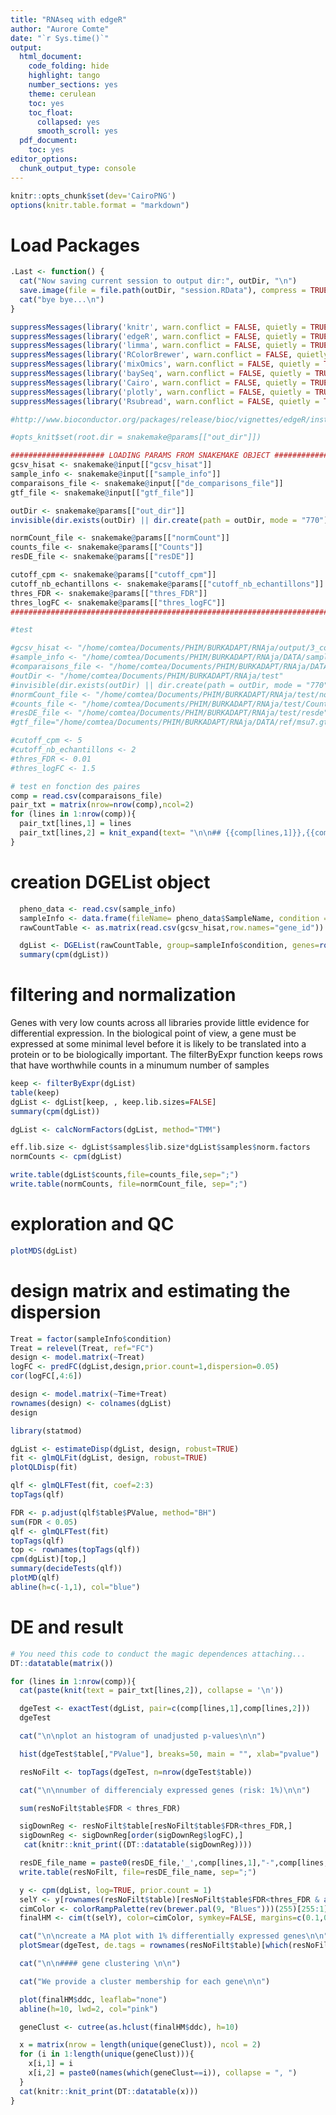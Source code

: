 ```yaml
---
title: "RNAseq with edgeR"
author: "Aurore Comte"
date: "`r Sys.time()`"
output:
  html_document:
    code_folding: hide
    highlight: tango
    number_sections: yes
    theme: cerulean
    toc: yes
    toc_float:
      collapsed: yes
      smooth_scroll: yes
  pdf_document:
    toc: yes
editor_options:
  chunk_output_type: console
---
```


```r
knitr::opts_chunk$set(dev='CairoPNG')
options(knitr.table.format = "markdown")
```

# Load Packages

```r
.Last <- function() {
  cat("Now saving current session to output dir:", outDir, "\n")
  save.image(file = file.path(outDir, "session.RData"), compress = TRUE)
  cat("bye bye...\n")
}

suppressMessages(library('knitr', warn.conflict = FALSE, quietly = TRUE))
suppressMessages(library('edgeR', warn.conflict = FALSE, quietly = TRUE))
suppressMessages(library('limma', warn.conflict = FALSE, quietly = TRUE))
suppressMessages(library('RColorBrewer', warn.conflict = FALSE, quietly = TRUE))
suppressMessages(library('mixOmics', warn.conflict = FALSE, quietly = TRUE))
suppressMessages(library('baySeq', warn.conflict = FALSE, quietly = TRUE))
suppressMessages(library('Cairo', warn.conflict = FALSE, quietly = TRUE))
suppressMessages(library('plotly', warn.conflict = FALSE, quietly = TRUE))
suppressMessages(library('Rsubread', warn.conflict = FALSE, quietly = TRUE))
```

```r
#http://www.bioconductor.org/packages/release/bioc/vignettes/edgeR/inst/doc/edgeRUsersGuide.pdf

#opts_knit$set(root.dir = snakemake@params[["out_dir"]])

##################### LOADING PARAMS FROM SNAKEMAKE OBJECT ######################
gcsv_hisat <- snakemake@input[["gcsv_hisat"]]
sample_info <- snakemake@input[["sample_info"]]
comparaisons_file <- snakemake@input[["de_comparisons_file"]]
gtf_file <- snakemake@input[["gtf_file"]]

outDir <- snakemake@params[["out_dir"]]
invisible(dir.exists(outDir) || dir.create(path = outDir, mode = "770"))

normCount_file <- snakemake@params[["normCount"]]
counts_file <- snakemake@params[["Counts"]]
resDE_file <- snakemake@params[["resDE"]]

cutoff_cpm <- snakemake@params[["cutoff_cpm"]]
cutoff_nb_echantillons <- snakemake@params[["cutoff_nb_echantillons"]]
thres_FDR <- snakemake@params[["thres_FDR"]]
thres_logFC <- snakemake@params[["thres_logFC"]]
#########################################################################
```
```r
#test

#gcsv_hisat <- "/home/comtea/Documents/PHIM/BURKADAPT/RNAja/output/3_count/STRINGTIE/HISAT_gene_count_matrix.csv"
#sample_info <- "/home/comtea/Documents/PHIM/BURKADAPT/RNAja/DATA/sample_info_all.txt"
#comparaisons_file <- "/home/comtea/Documents/PHIM/BURKADAPT/RNAja/DATA/treatmentsComparisons_all.csv"
#outDir <- "/home/comtea/Documents/PHIM/BURKADAPT/RNAja/test"
#invisible(dir.exists(outDir) || dir.create(path = outDir, mode = "770"))
#normCount_file <- "/home/comtea/Documents/PHIM/BURKADAPT/RNAja/test/normCounts"
#counts_file <- "/home/comtea/Documents/PHIM/BURKADAPT/RNAja/test/Counts"
#resDE_file <- "/home/comtea/Documents/PHIM/BURKADAPT/RNAja/test/resde"
#gtf_file="/home/comtea/Documents/PHIM/BURKADAPT/RNAja/DATA/ref/msu7.gtf"

#cutoff_cpm <- 5
#cutoff_nb_echantillons <- 2
#thres_FDR <- 0.01
#thres_logFC <- 1.5
```

```r
# test en fonction des paires
comp = read.csv(comparaisons_file)
pair_txt = matrix(nrow=nrow(comp),ncol=2)
for (lines in 1:nrow(comp)){
  pair_txt[lines,1] = lines
  pair_txt[lines,2] = knit_expand(text= "\n\n## {{comp[lines,1]}},{{comp[lines,2]}}\n\n")
}
```

# creation DGEList object

```r
  pheno_data <- read.csv(sample_info)
  sampleInfo <- data.frame(fileName= pheno_data$SampleName, condition = pheno_data$Treatment, replicate= pheno_data$Experiment)
  rawCountTable <- as.matrix(read.csv(gcsv_hisat,row.names="gene_id"))

  dgList <- DGEList(rawCountTable, group=sampleInfo$condition, genes=rownames(rawCountTable))
  summary(cpm(dgList))

```
# filtering and normalization

Genes with very low counts across all libraries provide little evidence for differential expression.
In the biological point of view, a gene must be expressed at some minimal level before it is likely
to be translated into a protein or to be biologically important.
The filterByExpr function keeps rows that have worthwhile counts in a minumum number of samples

```r
keep <- filterByExpr(dgList)
table(keep)
dgList <- dgList[keep, , keep.lib.sizes=FALSE]
summary(cpm(dgList))
```
```r
dgList <- calcNormFactors(dgList, method="TMM")

eff.lib.size <- dgList$samples$lib.size*dgList$samples$norm.factors
normCounts <- cpm(dgList)

write.table(dgList$counts,file=counts_file,sep=";")
write.table(normCounts, file=normCount_file, sep=";")
```

# exploration and QC

```r
plotMDS(dgList)
```


# design matrix and estimating the dispersion

```r
Treat = factor(sampleInfo$condition)
Treat = relevel(Treat, ref="FC")
design <- model.matrix(~Treat)
logFC <- predFC(dgList,design,prior.count=1,dispersion=0.05)
cor(logFC[,4:6])

design <- model.matrix(~Time+Treat)
rownames(design) <- colnames(dgList)
design

library(statmod)

dgList <- estimateDisp(dgList, design, robust=TRUE)
fit <- glmQLFit(dgList, design, robust=TRUE)
plotQLDisp(fit)

qlf <- glmQLFTest(fit, coef=2:3)
topTags(qlf)

FDR <- p.adjust(qlf$table$PValue, method="BH")
sum(FDR < 0.05)
qlf <- glmQLFTest(fit)
topTags(qlf)
top <- rownames(topTags(qlf))
cpm(dgList)[top,]
summary(decideTests(qlf))
plotMD(qlf)
abline(h=c(-1,1), col="blue")
```


# DE and result



```r
# You need this code to conduct the magic dependences attaching...
DT::datatable(matrix())
```

```r
for (lines in 1:nrow(comp)){
  cat(paste(knit(text = pair_txt[lines,2]), collapse = '\n'))

  dgeTest <- exactTest(dgList, pair=c(comp[lines,1],comp[lines,2]))
  dgeTest

  cat("\n\nplot an histogram of unadjusted p-values\n\n")

  hist(dgeTest$table[,"PValue"], breaks=50, main = "", xlab="pvalue")

  resNoFilt <- topTags(dgeTest, n=nrow(dgeTest$table))

  cat("\n\nnumber of differencialy expressed genes (risk: 1%)\n\n")

  sum(resNoFilt$table$FDR < thres_FDR)

  sigDownReg <- resNoFilt$table[resNoFilt$table$FDR<thres_FDR,]
  sigDownReg <- sigDownReg[order(sigDownReg$logFC),]
   cat(knitr::knit_print((DT::datatable(sigDownReg))))

  resDE_file_name = paste0(resDE_file,'_',comp[lines,1],"-",comp[lines,2])
  write.table(resNoFilt, file=resDE_file_name, sep=";")

  y <- cpm(dgList, log=TRUE, prior.count = 1)
  selY <- y[rownames(resNoFilt$table)[resNoFilt$table$FDR<thres_FDR & abs(resNoFilt$table$logFC)>thres_logFC],]
  cimColor <- colorRampPalette(rev(brewer.pal(9, "Blues")))(255)[255:1]
  finalHM <- cim(t(selY), color=cimColor, symkey=FALSE, margins=c(0.1,0.1))

  cat("\n\ncreate a MA plot with 1% differentially expressed genes\n\n")
  plotSmear(dgeTest, de.tags = rownames(resNoFilt$table)[which(resNoFilt$table$FDR < thres_FDR)], xlab = "Average LogCPM", ylab="logFC")

  cat("\n\n#### gene clustering \n\n")

  cat("We provide a cluster membership for each gene\n\n")

  plot(finalHM$ddc, leaflab="none")
  abline(h=10, lwd=2, col="pink")

  geneClust <- cutree(as.hclust(finalHM$ddc), h=10)

  x = matrix(nrow = length(unique(geneClust)), ncol = 2)
  for (i in 1:length(unique(geneClust))){
    x[i,1] = i
    x[i,2] = paste0(names(which(geneClust==i)), collapse = ", ")
  }
  cat(knitr::knit_print(DT::datatable(x)))
}
```